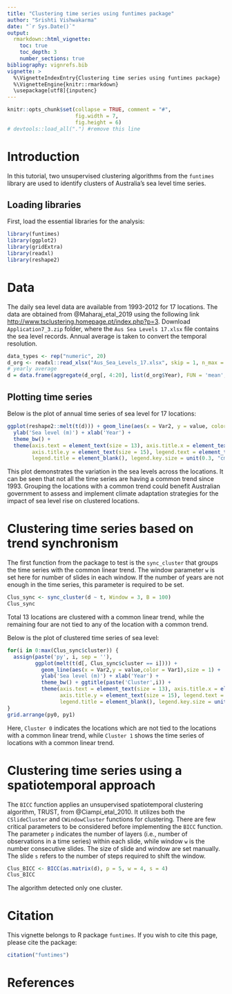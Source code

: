 ```yaml
---
title: "Clustering time series using funtimes package"
author: "Srishti Vishwakarma"
date: "`r Sys.Date()`"
output: 
  rmarkdown::html_vignette:
    toc: true
    toc_depth: 3
    number_sections: true
bibliography: vignrefs.bib
vignette: >
  %\VignetteIndexEntry{Clustering time series using funtimes package}
  %\VignetteEngine{knitr::rmarkdown}
  \usepackage[utf8]{inputenc}
---
```


```r
knitr::opts_chunk$set(collapse = TRUE, comment = "#",
                      fig.width = 7, 
                      fig.height = 6)
# devtools::load_all(".") #remove this line
```

# Introduction

In this tutorial, two unsupervised clustering algorithms from the `funtimes` library are used to identify clusters of Australia's sea level time series.

## Loading libraries

First, load the essential libraries for the analysis:

```r
library(funtimes)
library(ggplot2)
library(gridExtra)
library(readxl)
library(reshape2)
```

# Data

The daily sea level data are available from 1993-2012 for 17 locations. The data are obtained from @Maharaj_etal_2019 using the following link <http://www.tsclustering.homepage.pt/index.php?p=3>. Download `Application7_3.zip` folder, where the `Aus Sea Levels 17.xlsx` file contains the sea level records. Annual average is taken to convert the temporal resolution.

```r
data_types <- rep("numeric", 20)
d_org <- readxl::read_xlsx("Aus_Sea_Levels_17.xlsx", skip = 1, n_max = 7300, col_types = data_types)
# yearly average
d = data.frame(aggregate(d_org[, 4:20], list(d_org$Year), FUN = 'mean', na.rm = TRUE)[, -1], row.names = unique(d_org$Year))
```

## Plotting time series

Below is the plot of annual time series of sea level for 17 locations:

```r
ggplot(reshape2::melt(t(d))) + geom_line(aes(x = Var2, y = value, color = Var1), size = 1) +
  ylab('Sea level (m)') + xlab('Year') +
  theme_bw() +
  theme(axis.text = element_text(size = 13), axis.title.x = element_text(size = 15), 
        axis.title.y = element_text(size = 15), legend.text = element_text(size = 10), 
        legend.title = element_blank(), legend.key.size = unit(0.3, "cm"))
```

This plot demonstrates the variation in the sea levels across the locations. It can be seen that not all the time series are having a common trend since 1993. Grouping the locations with a common trend could benefit Australian government to assess and implement climate adaptation strategies for the impact of sea level rise on clustered locations.

# Clustering time series based on trend synchronism

The first function from the package to test is the `sync_cluster` that groups the time series with the common linear trend. The window parameter `w` is set here for number of slides in each window. If the number of years are not enough in the time series, this parameter is required to be set.

```r
Clus_sync <- sync_cluster(d ~ t, Window = 3, B = 100)
Clus_sync
```

Total 13 locations are clustered with a common linear trend, while the remaining four are not tied to any of the location with a common trend.

Below is the plot of clustered time series of sea level:

```r
for(i in 0:max(Clus_sync$cluster)) {
  assign(paste('py', i, sep = ''),
         ggplot(melt(t(d[, Clus_sync$cluster == i]))) +
           geom_line(aes(x = Var2,y = value,color = Var1),size = 1) +
           ylab('Sea level (m)') + xlab('Year') +
           theme_bw() + ggtitle(paste('Cluster',i)) +
           theme(axis.text = element_text(size = 13), axis.title.x = element_text(size = 15),
                 axis.title.y = element_text(size = 15), legend.text = element_text(size = 10),
                 legend.title = element_blank(), legend.key.size = unit(0.3, "cm")))
}
grid.arrange(py0, py1)
```

Here, `Cluster 0` indicates the locations which are not tied to the locations with a common linear trend, while `Cluster 1` shows the time series of locations with a common linear trend.


# Clustering time series using a spatiotemporal approach

The `BICC` function applies an unsupervised spatiotemporal clustering algorithm, TRUST, from @Ciampi_etal_2010. It utilizes both the `CSlideCluster` and `CWindowCluster` functions for clustering. There are few critical parameters to be considered before implementing the `BICC` function. The parameter `p` indicates the number of layers (i.e., number of observations in a time series) within each slide, while window `w` is the number consecutive slides. The size of slide and window are set manually. The slide `s` refers to the number of steps required to shift the window.

```r
Clus_BICC <- BICC(as.matrix(d), p = 5, w = 4, s = 4)
Clus_BICC
```

The algorithm detected only one cluster.

# Citation {.unnumbered}

This vignette belongs to R package `funtimes`. If you wish to cite this page, please cite the package:

```r
citation("funtimes")
```

# References
